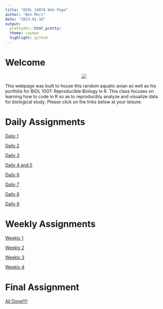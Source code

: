```yaml
---
title: "BIOL 1007A Web Page"
author: "Ben Merz"
date: "2023-01-10"
output: 
  prettydoc::html_pretty:
  theme: cayman
  highlight: github
---
```

# Welcome
<div align="center">
![](/Users/BenM/Library/Mobile Documents/com~apple~CloudDocs/Documents/College/Bio/Reproducible R/Git Repository/BIOL1007A/Data/Duck.png)

<div align="left">
This webpage was built to house this random aquatic avian as well as his portfolio for BIOL 1007: Reproducible Biology in R. This class focuses on learning how to code in R so as to reproducibly analyze and visualize data for biological study. Please  click on the links below at your leisure.

<div align="left">
# Daily Assignments

[Daily 1](Daily_Assignments/Assignment_1.html)

[Daily 2](Daily_Assignments/Assignment_2.html)

[Daily 3](Daily_Assignments/Assignment_3.html)

[Daily 4 and 5](Daily_Assignments/Assignment_4_5.html)

[Daily 6](Daily_Assignments/Assignment_6.html)

[Daily 7](Daily_Assignments/Assignment_7.html)

[Daily 8](Daily_Assignments/Assignment_8.html)

[Daily 9](Daily_Assignments/Assignment_9.html)

# Weekly Assignments

[Weekly 1](Weekly_Assignments/Weekly_1.html)

[Weekly 2](Weekly_Assignments/Weekly_2.html)

[Weekly 3](Weekly_Assignments/Weekly_3.html)

[Weekly 4](Weekly_Assignments/Weekly_4.html)

# Final Assignment

[All Done!!!!](Final_Assignment/Final_Assignment.html)

